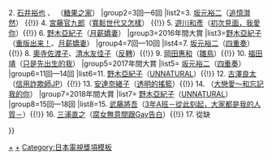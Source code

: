 {{Navbox
|name=CONFiDENCE日劇大獎最佳劇本
|title=[[CONFiDENCE日劇大獎]]最佳劇本
|basestyle=background-color:#0069be;color:#efb12a
|group1=1回—2回
|list1=1. {{link-ja|西荻弓繪|西荻弓絵}}（[[民王]]）{{!}} 2. [[石井裕也]] 、{{link-ja|登米裕一|登米裕一}} （[[糖果之家]]）
|group2=3回—6回
|list2=3. [[坂元裕二]]（[[追憶潸然]]） {{!}} 4. [[宮藤官九郎]]（[[寬鬆世代又怎樣]]） {{!}} 5. [[遊川和彥]]（[[初次見面，我愛你]]）{{!}} 6. [[野木亞紀子]]（[[月薪嬌妻]]）
|group3=2016年間大賞
|list3=[[野木亞紀子]]（[[重版出来！]]、[[月薪嬌妻]]）
|group4=7回—10回
|list4=7. [[坂元裕二]]（[[四重奏]]）{{!}} 8. [[奧寺佐渡子]]、[[清水友佳子]]（[[反轉]]）{{!}} 9. [[岡田惠和]]（[[雛鳥]]）{{!}} 10. [[福田靖]]（[[只是先出生的我]]）
|group5=2017年間大賞
|list5= [[坂元裕二]]（[[四重奏]]）
|group6=11回—14回
|list6=11. [[野木亞紀子]]（[[UNNATURAL]]）{{!}} 12. [[古澤良太]]（[[信用詐欺師JP]]）{{!}} 13. [[安達奈緒子]]（[[透明的搖籃]]）{{!}} 14. {{link-ja|大石静}}（[[大戀愛～和忘記我的你]]）
|group7=2018年間大賞
|list7= [[野木亞紀子]]（[[UNNATURAL]]）
|group8=15回—18回
|list8=15. [[武藤將吾]]（[[3年A班－從此刻起，大家都是我的人質－]]）{{!}} 16. [[三浦直之]]（[[腐女無意間跟Gay告白]]）{{!}} 17. 從缺

}}<noinclude>
[[Category:CONFiDENCE日劇大獎|+]]
[[Category:CONFiDENCE日劇大獎最佳編劇得主|+]]
[[Category:日本電視獎項模板]]
</noinclude>